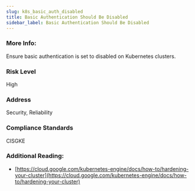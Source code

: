 ```yaml
---
slug: k8s_basic_auth_disabled
title: Basic Authentication Should Be Disabled
sidebar_label: Basic Authentication Should Be Disabled
---
```


### More Info:

Ensure basic authentication is set to disabled on Kubernetes clusters.

### Risk Level

High

### Address

Security, Reliability

### Compliance Standards

CISGKE

### Additional Reading:

- [https://cloud.google.com/kubernetes-engine/docs/how-to/hardening-your-cluster](https://cloud.google.com/kubernetes-engine/docs/how-to/hardening-your-cluster) 

